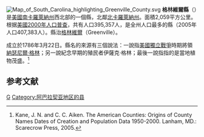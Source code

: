 {{noteTA
|T=zh-hans:格林维尔县 (南卡罗来纳州);zh-hk:格林維爾縣 (南卡羅萊納州);zh-tw:格林維爾郡 (南卡羅萊納州);
}}
[[File:Map_of_South_Carolina_highlighting_Greenville_County.svg|right]]
'''格林維爾縣'''（{{lang-en|Greenville County}}）是[[美國|美國]][[南卡羅萊納州|南卡羅萊納州]]西北部的一個縣，北鄰[[北卡羅萊納州|北卡羅萊納州]]。面積2,059平方公里。根据[[美國2000年人口普查|美國2000年人口普查]]，共有人口395,357人，是全州人口最多的縣（2005年人口407,383人）。縣治[[格林維爾_(南卡羅萊納州)|格林維爾]]（Greenville）。

成立於1786年3月22日。縣名的來源有三個說法：一說指[[美國獨立戰爭|美國獨立戰爭]]時期將領[[納瑟尼爾·格林|納瑟尼爾·格林]]；另一說紀念早期的殖民者伊薩克·格林；最後一說指指的是當地植物茂盛。<ref>Kane, J. N. and C. C. Aiken. The American Counties: Origins of County Names Dates of Creation and Population Data 1950-2000. Lanham, MD.: Scarecrow Press, 2005.</ref>

==参考文献==
<div class="references-small">
<references />
</div>
[[Category:南卡罗来纳州行政区划|G]]
[[Category:阿巴拉契亚地区的县|Category:阿巴拉契亚地区的县]]
